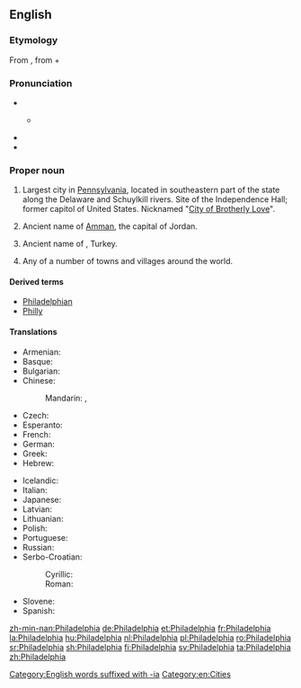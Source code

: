 ==English==
{{wikipedia|Philadelphia, Pennsylvania|mul=Philadelphia (disambiguation)}}

===Etymology===
From {{etyl|grc|en}} {{m|grc|Φιλαδέλφεια}}, from {{m|grc|φιλέω||I love}} + {{m|grc|ἀδελφός||brother}}

===Pronunciation===
* {{IPA|/fɪləˈdɛlfiə/|lang=en}}
** {{a|local}} {{IPA|[fɪɫəˈdɜɫfiə]|lang=en}}
* {{audio|en-uk-Philadelphia.ogg|Audio (UK)|lang=en}}
* {{audio|en-us-Philadelphia.ogg|Audio (US)|lang=en}}

===Proper noun===
{{en-proper noun}}

# Largest city in [[Pennsylvania]], located in southeastern part of the state along the Delaware and Schuylkill rivers. Site of the Independence Hall; former capitol of United States. Nicknamed "[[City of Brotherly Love]]".
# {{lb|en|historical}} Ancient name of [[Amman]], the capital of Jordan.
# {{lb|en|historical}} Ancient name of {{w|Alaşehir}}, Turkey.
# Any of a number of towns and villages around the world.

====Derived terms====
* [[Philadelphian]]
* [[Philly]]

====Translations====
{{trans-top|largest city in Pennsylvania}}
* Armenian: {{t|hy|Ֆիլադելֆիա}}
* Basque: {{t|eu|Filadelfia}}
* Bulgarian: {{t|bg|Филаде́лфия|f}}
* Chinese:
*: Mandarin: {{t|cmn|費城|sc=Hani}}, {{t+|cmn|费城|tr=Fèichéng|sc=Hani}}
* Czech: {{t|cs|Filadelfie|f}}
* Esperanto: {{t|eo|Filadelfio}}
* French: {{t+|fr|Philadelphie}}
* German: {{t+|de|Philadelphia}}
* Greek: {{t+|el|Φιλαδέλφεια|f}}
* Hebrew: {{t|he|פִילָדֶלְפִיָּה|f|tr=filadélfia}}
{{trans-mid}}
* Icelandic: {{t|is|Fíladelfía|f}}
* Italian: {{t+|it|Filadelfia|f}}
* Japanese: {{t|ja|フィラデルフィア|tr=Firaderufia|sc=Jpan}}
* Latvian: {{t|lv|Filadelfija|f}}
* Lithuanian: {{t|lt|Filadelfija|f}}
* Polish: {{t+|pl|Filadelfia|f}}
* Portuguese: {{t+|pt|Filadélfia|f}}
* Russian: {{t|ru|Филаде́льфия|f}}
* Serbo-Croatian:
*: Cyrillic: {{t|sh|Филаделфија|f}}
*: Roman: {{t|sh|Filadelfija|f}}
* Slovene: {{t|sl|Filadelfija|f}}
* Spanish: {{t+|es|Filadelfia|f}}
{{trans-bottom}}

[[Category:English words suffixed with -ia]]
[[Category:en:Cities]]

[[zh-min-nan:Philadelphia]]
[[de:Philadelphia]]
[[et:Philadelphia]]
[[fr:Philadelphia]]
[[la:Philadelphia]]
[[hu:Philadelphia]]
[[nl:Philadelphia]]
[[pl:Philadelphia]]
[[ro:Philadelphia]]
[[sr:Philadelphia]]
[[sh:Philadelphia]]
[[fi:Philadelphia]]
[[sv:Philadelphia]]
[[ta:Philadelphia]]
[[zh:Philadelphia]]